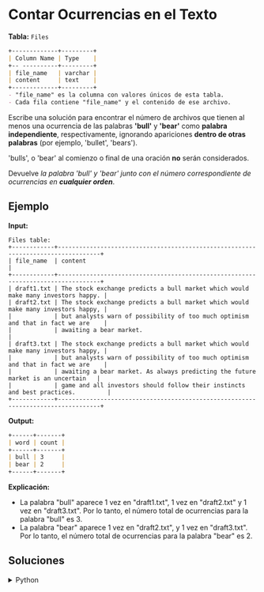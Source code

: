 # Contar Ocurrencias en el Texto

**Tabla:** `Files`
```markdown
+-------------+---------+
| Column Name | Type    |
+-- ----------+---------+
| file_name   | varchar |
| content     | text    |
+-------------+---------+
- "file_name" es la columna con valores únicos de esta tabla. 
- Cada fila contiene "file_name" y el contenido de ese archivo.
```

Escribe una solución para encontrar el número de archivos que tienen al menos una ocurrencia de las palabras **'bull'** y **'bear'** como **palabra independiente**, respectivamente, ignorando apariciones **dentro de otras palabras** (por ejemplo, 'bullet', 'bears').

'bulls', o 'bear' al comienzo o final de una oración **no** serán considerados.

Devuelve *la palabra 'bull' y 'bear' junto con el número correspondiente de ocurrencias en **cualquier orden***.

## Ejemplo

**Input:**
```mardown
Files table:
+------------+----------------------------------------------------------------------------------+
| file_name  | content                                                                         | 
+------------+----------------------------------------------------------------------------------+
| draft1.txt | The stock exchange predicts a bull market which would make many investors happy. | 
| draft2.txt | The stock exchange predicts a bull market which would make many investors happy, |
|            | but analysts warn of possibility of too much optimism and that in fact we are    |
|            | awaiting a bear market.                                                          | 
| draft3.txt | The stock exchange predicts a bull market which would make many investors happy, |
|            | but analysts warn of possibility of too much optimism and that in fact we are    |
|            | awaiting a bear market. As always predicting the future market is an uncertain   |
|            | game and all investors should follow their instincts and best practices.         | 
+------------+----------------------------------------------------------------------------------+
```

**Output:**
```markdown
+------+-------+
| word | count |  
+------+-------+
| bull | 3     | 
| bear | 2     | 
+------+-------+
```

**Explicación:**
- La palabra "bull" aparece 1 vez en "draft1.txt", 1 vez en "draft2.txt" y 1 vez en "draft3.txt". Por lo tanto, el número total de ocurrencias para la palabra "bull" es 3.
- La palabra "bear" aparece 1 vez en "draft2.txt", y 1 vez en "draft3.txt". Por lo tanto, el número total de ocurrencias para la palabra "bear" es 2.

## Soluciones

<details>
    <summary>Python</summary>
```python
import pandas as pd

def count_occurrences(files: pd.DataFrame) -> pd.DataFrame:
    df = pd.DataFrame({
        'word': ['bull', 'bear'],
        'count':[files['content'].str.contains(' bull ').sum(), files['content'].str.contains(' bear ').sum()]

    })
    return df
```
</details>